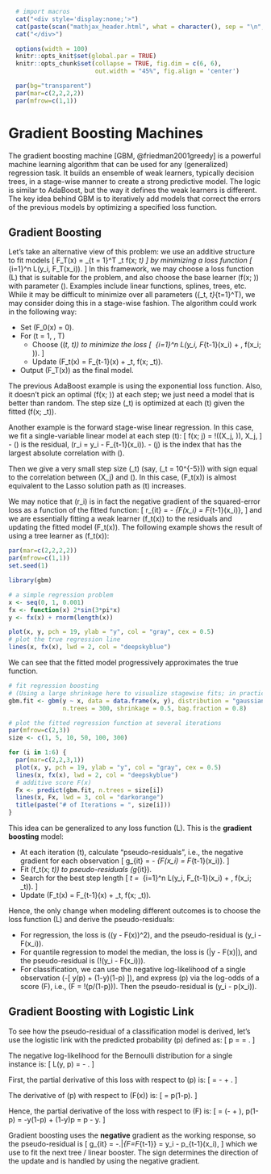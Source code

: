 ```r
  # import macros
  cat("<div style='display:none;'>")
  cat(paste(scan("mathjax_header.html", what = character(), sep = "\n", quiet = TRUE), collapse = "\n"))
  cat("</div>")
```

```r
  options(width = 100)
  knitr::opts_knit$set(global.par = TRUE)
  knitr::opts_chunk$set(collapse = TRUE, fig.dim = c(6, 6),
                        out.width = "45%", fig.align = 'center')
```
```r
  par(bg="transparent")
  par(mar=c(2,2,2,2))
  par(mfrow=c(1,1))
```

# Gradient Boosting Machines

The gradient boosting machine [GBM, @friedman2001greedy] is a powerful machine learning algorithm that can be used for any (generalized) regression task. It builds an ensemble of weak learners, typically decision trees, in a stage-wise manner to create a strong predictive model. The logic is similar to AdaBoost, but the way it defines the weak learners is different. The key idea behind GBM is to iteratively add models that correct the errors of the previous models by optimizing a specified loss function.

## Gradient Boosting

Let's take an alternative view of this problem: we use an additive structure to fit models
\[
F_T(x) = \sum_{t = 1}^T \alpha_t f(x; \btheta_t)
\]
by minimizing a loss function
\[
\underset{\{\alpha_t, \btheta_t\}_{t=1}^T}{\min} \sum_{i=1}^n L\big(y_i, F_T(x_i)\big).
\]
In this framework, we may choose a loss function \(L\) that is suitable for the problem, and also choose the base learner \(f(x; \btheta)\) with parameter \(\btheta\). Examples include linear functions, splines, trees, etc. While it may be difficult to minimize over all parameters \(\{\alpha_t, \btheta_t\}_{t=1}^T\), we may consider doing this in a stage-wise fashion. The algorithm could work in the following way:

- Set \(F_0(x) = 0\).
- For \(t = 1, \ldots, T\)
  + Choose \((\alpha_t, \btheta_t)\) to minimize the loss
    \[
    \underset{\alpha, \btheta}{\min}\ \sum_{i=1}^n L\big(y_i, F_{t-1}(x_i) + \alpha\, f(x_i; \btheta)\big).
    \]
  + Update \(F_t(x) = F_{t-1}(x) + \alpha_t\, f(x; \btheta_t)\).
- Output \(F_T(x)\) as the final model.

The previous AdaBoost example is using the exponential loss function. Also, it doesn't pick an optimal \(f(x; \btheta)\) at each step; we just need a model that is better than random. The step size \(\alpha_t\) is optimized at each \(t\) given the fitted \(f(x; \btheta_t)\).

Another example is the forward stage-wise linear regression. In this case, we fit a single-variable linear model at each step \(t\):
\[
f(x; j) = \operatorname{sign}\!\big(\operatorname{Cor}(X_j, \br)\big)\, X_j,
\]
- \(\br\) is the residual, \(r_i = y_i - F_{t-1}(x_i)\).
- \(j\) is the index that has the largest absolute correlation with \(\br\).

Then we give a very small step size \(\alpha_t\) (say, \(\alpha_t = 10^{-5}\)) with sign equal to the correlation between \(X_j\) and \(\br\). In this case, \(F_t(x)\) is almost equivalent to the Lasso solution path as \(t\) increases.

We may notice that \(r_i\) is in fact the negative gradient of the squared-error loss as a function of the fitted function:
\[
r_{it} = - \left[ \frac{\partial \, \big(y_i - F(x_i)\big)^2 }{\partial \, F(x_i)} \right]_{F(x_i) = F_{t-1}(x_i)},
\]
and we are essentially fitting a weak learner \(f_t(x)\) to the residuals and updating the fitted model \(F_t(x)\). The following example shows the result of using a tree learner as \(f_t(x)\):

```r
par(mar=c(2,2,2,2))
par(mfrow=c(1,1))
set.seed(1)
```

```r
library(gbm)

# a simple regression problem
x <- seq(0, 1, 0.001)
fx <- function(x) 2*sin(3*pi*x)
y <- fx(x) + rnorm(length(x))

plot(x, y, pch = 19, ylab = "y", col = "gray", cex = 0.5)
# plot the true regression line
lines(x, fx(x), lwd = 2, col = "deepskyblue")
```

We can see that the fitted model progressively approximates the true function.

```r
# fit regression boosting
# (Using a large shrinkage here to visualize stagewise fits; in practice use 0.1 or smaller.)
gbm.fit <- gbm(y ~ x, data = data.frame(x, y), distribution = "gaussian",
               n.trees = 300, shrinkage = 0.5, bag.fraction = 0.8)

# plot the fitted regression function at several iterations
par(mfrow=c(2,3))
size <- c(1, 5, 10, 50, 100, 300)

for (i in 1:6) {
  par(mar=c(2,2,3,1))
  plot(x, y, pch = 19, ylab = "y", col = "gray", cex = 0.5)
  lines(x, fx(x), lwd = 2, col = "deepskyblue")
  # additive score F(x)
  Fx <- predict(gbm.fit, n.trees = size[i])
  lines(x, Fx, lwd = 3, col = "darkorange")
  title(paste("# of Iterations = ", size[i]))
}
```

This idea can be generalized to any loss function \(L\). This is the **gradient boosting** model:

- At each iteration \(t\), calculate “pseudo-residuals”, i.e., the negative gradient for each observation
  \[
  g_{it} = - \left[ \frac{\partial L(y_i, F(x_i))}{\partial F(x_i)} \right]_{F(x_i) = F_{t-1}(x_i)}.
  \]
- Fit \(f_t(x; \btheta_t)\) to pseudo-residuals \(g_{it}\).
- Search for the best step length
  \[
  \alpha_t = \underset{\alpha}{\arg\min}\ \sum_{i=1}^n L\big(y_i, F_{t-1}(x_i) + \alpha\, f(x_i; \btheta_t)\big).
  \]
- Update \(F_t(x) = F_{t-1}(x) + \alpha_t\, f(x; \btheta_t)\).

Hence, the only change when modeling different outcomes is to choose the loss function \(L\) and derive the pseudo-residuals:

- For regression, the loss is \(\tfrac{1}{2}\big(y - F(x)\big)^2\), and the pseudo-residual is \(y_i - F(x_i)\).
- For quantile regression to model the median, the loss is \(|y - F(x)|\), and the pseudo-residual is \(\operatorname{sign}\!\big(y_i - F(x_i)\big)\).
- For classification, we can use the negative log-likelihood of a single observation \(-[ y\log(p) + (1-y)\log(1-p) ]\), and express \(p\) via the log-odds of a score \(F\), i.e., \(F = \log\!\big(p/(1-p)\big)\). Then the pseudo-residual is \(y_i - p(x_i)\).

## Gradient Boosting with Logistic Link

To see how the pseudo-residual of a classification model is derived, let's use the logistic link with the predicted probability \(p\) defined as:
\[
p = \frac{e^{F(x)}}{1 + e^{F(x)}} = \frac{1}{1 + e^{-F(x)}}.
\]

The negative log-likelihood for the Bernoulli distribution for a single instance is:
\[
L(y, p) = - \big[y \log(p) + (1 - y) \log(1 - p)\big].
\]

First, the partial derivative of this loss with respect to \(p\) is:
\[
\frac{\partial L(y, p)}{\partial p} = -\frac{y}{p} + \frac{1-y}{1-p}.
\]

The derivative of \(p\) with respect to \(F(x)\) is:
\[
\frac{\partial p}{\partial F(x)} = p(1-p).
\]

Hence, the partial derivative of the loss with respect to \(F\) is:
\[
\frac{\partial L(y, p)}{\partial F(x)}
= \left(-\frac{y}{p} + \frac{1-y}{1-p}\right)\, p(1-p)
= -y(1-p) + (1-y)p
= p - y.
\]

Gradient boosting uses the **negative** gradient as the working response, so the pseudo-residual is
\[
g_{it} = -\left.\frac{\partial L}{\partial F(x_i)}\right|_{F=F_{t-1}} = y_i - p_{t-1}(x_i),
\]
which we use to fit the next tree / linear booster. The sign determines the direction of the update and is handled by using the negative gradient.
